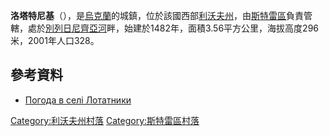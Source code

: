 {{coord|49|13|43|N|23|56|9|E|scale:100000|display=title}}

'''洛塔特尼基'''（{{lang-uk|Лотатники}}），是[[烏克蘭|烏克蘭]]的城鎮，位於該國西部[[利沃夫州|利沃夫州]]，由[[斯特雷區|斯特雷區]]負責管轄，處於[[別列日尼齊亞河_(德涅斯特河支流)|別列日尼齊亞河]]畔，始建於1482年，面積3.56平方公里，海拔高度296米，2001年人口328。

==參考資料==
* [http://weather.in.ua/ua/l'vovskaja/13868 Погода в селі Лотатники] {{Wayback|url=http://weather.in.ua/ua/l%27vovskaja/13868 |date=20160305201444 }}

[[Category:利沃夫州村落|Category:利沃夫州村落]]
[[Category:斯特雷區村落|Category:斯特雷區村落]]


{{Lviv-geo-stub}}